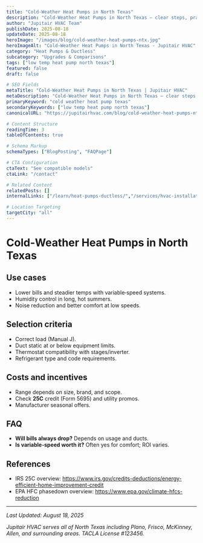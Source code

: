 ```yaml
---
title: "Cold‑Weather Heat Pumps in North Texas"
description: "Cold‑Weather Heat Pumps in North Texas — clear steps, practical detail, and when to call a pro in North Texas."
author: "Jupitair HVAC Team"
publishDate: 2025-08-18
updateDate: 2025-08-18
heroImage: "/images/blog/cold-weather-heat-pumps-ntx.jpg"
heroImageAlt: "Cold‑Weather Heat Pumps in North Texas - Jupitair HVAC"
category: "Heat Pumps & Ductless"
subcategory: "Upgrades & Comparisons"
tags: ["low temp heat pump north texas"]
featured: false
draft: false

# SEO Fields
metaTitle: "Cold‑Weather Heat Pumps in North Texas | Jupitair HVAC"
metaDescription: "Cold‑Weather Heat Pumps in North Texas — clear steps, practical detail, and when to call a pro in North Texas."
primaryKeyword: "cold weather heat pump texas"
secondaryKeywords: ["low temp heat pump north texas"]
canonicalURL: "https://jupitairhvac.com/blog/cold-weather-heat-pumps-ntx"

# Content Structure
readingTime: 3
tableOfContents: true

# Schema Markup
schemaTypes: ["BlogPosting", "FAQPage"]

# CTA Configuration
ctaText: "See compatible models"
ctaLink: "/contact"

# Related Content
relatedPosts: []
internalLinks: ["/learn/heat-pumps-ductless/","/services/hvac-installation/"]

# Location Targeting
targetCity: "all"
---
```



# Cold‑Weather Heat Pumps in North Texas



## Use cases
- Lower bills and steadier temps with variable‑speed systems.
- Humidity control in long, hot summers.
- Noise reduction and better comfort at low speeds.



<BlogCTA variant="inline" />
</div>

## Selection criteria
- Correct load (Manual J).
- Duct static at or below equipment limits.
- Thermostat compatibility with stages/inverter.
- Refrigerant type and code requirements.


## Costs and incentives
- Range depends on size, brand, and scope.
- Check **25C** credit (Form 5695) and utility promos.
- Manufacturer seasonal offers.


## FAQ
- **Will bills always drop?** Depends on usage and ducts.
- **Is variable‑speed worth it?** Often yes for comfort; ROI varies.


## References
- IRS 25C overview: https://www.irs.gov/credits-deductions/energy-efficient-home-improvement-credit
- EPA HFC phasedown overview: https://www.epa.gov/climate-hfcs-reduction

---

<BlogCTA variant="end" />

*Last Updated: August 18, 2025*

*Jupitair HVAC serves all of North Texas including Plano, Frisco, McKinney, Allen, and surrounding areas. TACLA License #123456.*
